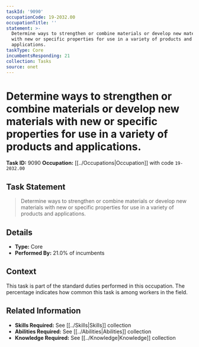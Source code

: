 ```yaml
---
taskId: '9090'
occupationCode: 19-2032.00
occupationTitle: ''
statement: >-
  Determine ways to strengthen or combine materials or develop new materials
  with new or specific properties for use in a variety of products and
  applications.
taskType: Core
incumbentsResponding: 21
collection: Tasks
source: onet
---
```

# Determine ways to strengthen or combine materials or develop new materials with new or specific properties for use in a variety of products and applications.

**Task ID:** 9090
**Occupation:** [[../Occupations|Occupation]] with code `19-2032.00`

## Task Statement

> Determine ways to strengthen or combine materials or develop new materials with new or specific properties for use in a variety of products and applications.

## Details

- **Type:** Core
- **Performed By:** 21.0% of incumbents

## Context

This task is part of the standard duties performed in this occupation. The percentage indicates how common this task is among workers in the field.

## Related Information

- **Skills Required:** See [[../Skills|Skills]] collection
- **Abilities Required:** See [[../Abilities|Abilities]] collection
- **Knowledge Required:** See [[../Knowledge|Knowledge]] collection
